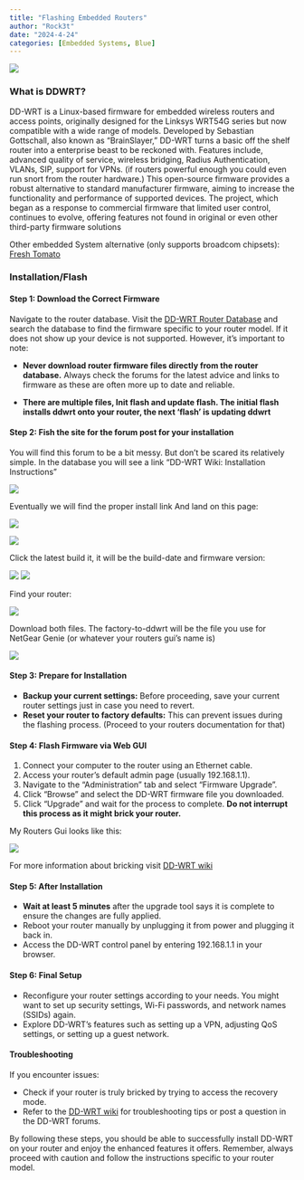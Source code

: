 ```yaml
---
title: "Flashing Embedded Routers"
author: "Rock3t"
date: "2024-4-24"
categories: [Embedded Systems, Blue]
---
```

![](thumbnail.png)

### What is DDWRT?

DD-WRT is a Linux-based firmware for embedded wireless routers and access points, originally designed for the Linksys WRT54G series but now compatible with a wide range of models. Developed by Sebastian Gottschall, also known as "BrainSlayer," DD-WRT turns a basic off the shelf router into a enterprise beast to be reckoned with. Features include, advanced quality of service, wireless bridging, Radius Authentication, VLANs, SIP, support for VPNs.  (if routers powerful enough you could even run snort from the router hardware.) This open-source firmware provides a robust alternative to standard  manufacturer firmware, aiming to increase the functionality and performance of supported devices. The project, which began as a response to commercial firmware that limited user control, continues to evolve, offering features not found in original or even other third-party firmware solutions


Other embedded System alternative (only supports broadcom chipsets):
[Fresh Tomato](https://www.freshtomato.org/)





### Installation/Flash




#### Step 1: Download the Correct Firmware

Navigate to the router database. Visit the [DD-WRT Router Database](https://dd-wrt.com/support/router-database/) and search the database to find the firmware specific to your router model. If it does not show up your device is not supported.
 However, it's important to note: 

- **Never download router firmware files directly from the router database.** Always check the forums for the latest advice and links to firmware as these are often more up to date and reliable.

- **There are multiple files, Init flash and update flash. The initial flash installs ddwrt onto your router, the next 'flash' is updating ddwrt**



#### Step 2: Fish the site for the forum post for your installation

You will find this forum to be a bit messy. But don't be scared its relatively simple. In the database you will see a link "DD-WRT Wiki: Installation Instructions"

![](artifact2.png)

Eventually we will find the proper install link And land on this page:

![](artifact3.png)

![](artifact4.png)


Click the latest build it, it will be the build-date and firmware version:

![](artifact5.png)
![](artifact6.png)

Find your router:

![](artifact7.png)

Download both files. The factory-to-ddwrt will be the file you use for NetGear Genie (or whatever your routers gui's name is)

![](artifact8.png)

#### Step 3: Prepare for Installation

- **Backup your current settings:** Before proceeding, save your current router settings just in case you need to revert.
- **Reset your router to factory defaults:** This can prevent issues during the flashing process. (Proceed to your routers documentation for that) 


#### Step 4: Flash Firmware via Web GUI

1. Connect your computer to the router using an Ethernet cable.
2. Access your router’s default admin page (usually 192.168.1.1).
3. Navigate to the "Administration" tab and select "Firmware Upgrade".
4. Click "Browse" and select the DD-WRT firmware file you downloaded.
5. Click "Upgrade" and wait for the process to complete. **Do not interrupt this process as it might brick your router.**

My Routers Gui looks like this:

![](artifact1.png)

For more information about bricking visit [DD-WRT wiki](https://dd-wrt.com)


#### Step 5: After Installation

- **Wait at least 5 minutes** after the upgrade tool says it is complete to ensure the changes are fully applied.
- Reboot your router manually by unplugging it from power and plugging it back in.
- Access the DD-WRT control panel by entering 192.168.1.1 in your browser.

#### Step 6: Final Setup

- Reconfigure your router settings according to your needs. You might want to set up security settings, Wi-Fi passwords, and network names (SSIDs) again.
- Explore DD-WRT’s features such as setting up a VPN, adjusting QoS settings, or setting up a guest network.

#### Troubleshooting

If you encounter issues:

- Check if your router is truly bricked by trying to access the recovery mode.
- Refer to the [DD-WRT wiki](https://wiki.dd-wrt.com/wiki/index.php/Installation) for troubleshooting tips or post a question in the DD-WRT forums.

By following these steps, you should be able to successfully install DD-WRT on your router and enjoy the enhanced features it offers. Remember, always proceed with caution and follow the instructions specific to your router model.

